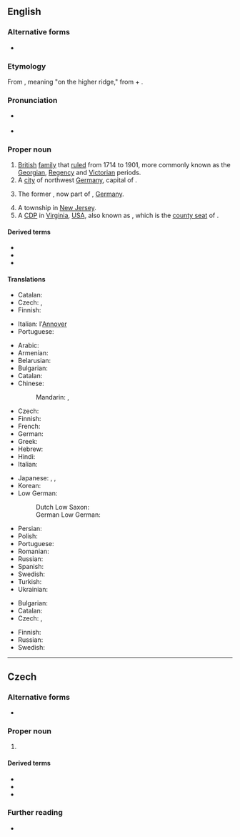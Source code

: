 {{also|Hanóver|Hanôver}}
==English==
{{wikipedia|Hanover (disambiguation)|Hanover}}

===Alternative forms===
* {{l|en|Hannover}}

===Etymology===
From {{der|en|de|Hanover}}, meaning "on the higher ridge," from {{der|en|gml|hoch||high}} + {{m|gml|over||edge, shore}}.

===Pronunciation===
* {{a|UK}} {{IPA|/ˈhænəvə/|lang=en}}
* {{a|US}} {{IPA|/ˈhænˌoʊvɚ/|lang=en}}

===Proper noun===
{{en-proper noun}}

# [[British]] [[family]] that [[rule]]d from 1714 to 1901, more commonly known as the [[Georgian]], [[Regency]] and [[Victorian]] periods.
# A [[city]] of northwest [[Germany]], capital of {{pedlink|Lower Saxony}}.
# {{lb|en|historical}} The former {{pedlink|Kingdom of Hanover}}, now part of {{pedlink|Lower Saxony}}, [[Germany]].
# A township in [[New Jersey]].
# A [[CDP]] in [[Virginia]], [[USA]], also known as {{l|en|Hanover Courthouse}}, which is the [[county seat]] of {{l|en|Hanover County}}.

====Derived terms====
* {{l|en|Hanover County}}
* {{l|en|Hanoverian}}
* {{l|en|New Hanover County}}

====Translations====
{{trans-top|British royal family}}
* Catalan: {{t|ca|Hannover}}
* Czech: {{t|cs|Hannoverští|p}}, {{t|cs|Hannoverská dynastie|f}}
* Finnish: {{t|fi|Hanover}}
{{trans-mid}}
* Italian: l'[[Annover]] {{g|m}}
* Portuguese: {{t+|pt|Hanôver}}
{{trans-bottom}}

{{trans-top|German city}}
* Arabic: {{t|ar|هَانُوفَر|m|tr=hanūfar}}
* Armenian: {{t|hy|Հաննովեր}}
* Belarusian: {{t|be|Гановер|m|tr=Hanóver}}
* Bulgarian: {{t|bg|Хановер|m|tr=Hanóver}}
* Catalan: {{t|ca|Hannover}}
* Chinese:
*: Mandarin: {{t+|cmn|漢諾威|sc=Hani}}, {{t+|cmn|汉诺威|tr=Hànnuòwēi|sc=Hani}}
* Czech: {{t+|cs|Hannover|m}}
* Finnish: {{t+|fi|Hannover}}
* French: {{t+|fr|Hanovre|m}}
* German: {{t+|de|Hannover|n}}
* Greek: {{t+|el|Αννόβερο}}
* Hebrew: {{t|he|הנובר}}
* Hindi: {{t|hi|हनोवर|tr=hanōvar}}
* Italian: {{t|it|Annover|f}}
{{trans-mid}}
* Japanese: {{t|ja|ハノーファー|tr=Hanōfā}}, {{t|ja|ハノーヴァー|tr=Hanōvā}}, {{t|ja|ハノーバー|tr=Hanōbā}}
* Korean: {{t|ko|하노버|tr=Hanobeo}}
* Low German:
*: Dutch Low Saxon: {{t|nds-nl|Hannover}}
*: German Low German: {{t|nds-de|Hannover|n}}
* Persian: {{t|fa|هانوفر}}
* Polish: {{t+|pl|Hanower|m}}
* Portuguese: {{t+|pt|Hanôver}}
* Romanian: {{t|ro|Hanovra|f}}
* Russian: {{t+|ru|Ганно́вер|m}}
* Spanish: {{t|es|Hanóver|m}}
* Swedish: {{t+|sv|Hannover}}
* Turkish: {{t|tr|Hannover}}
* Ukrainian: {{t|uk|Ганновер|m|tr=Hannóver}}
{{trans-bottom}}

{{trans-top|kingdom}}
* Bulgarian: {{t|bg|Хановер|m|tr=Hanóver}}
* Catalan: {{t|ca|Hannover}}
* Czech: {{t|cs|Hannoversko|n}}, {{t|cs|Hannoverské království}}
{{trans-mid}}
* Finnish: {{t+|fi|Hannover}}
* Russian: {{t+|ru|Ганно́вер|m}}
* Swedish: {{t+|sv|Hannover}}
{{trans-bottom}}

{{topics|en|Cities in Germany|Virginia, USA}}

----

==Czech==

===Alternative forms===
* {{l|cs|Hannover}}

===Proper noun===
{{cs-proper noun|g=m}}

# {{l|en|Hanover}} {{gloss|city of northwest Germany}}

====Derived terms====
* {{l|cs|Hanoveran}}
* {{l|cs|Hanoversko}}
* {{l|cs|hanoverský}}

===Further reading===
* {{R:KNLA}}